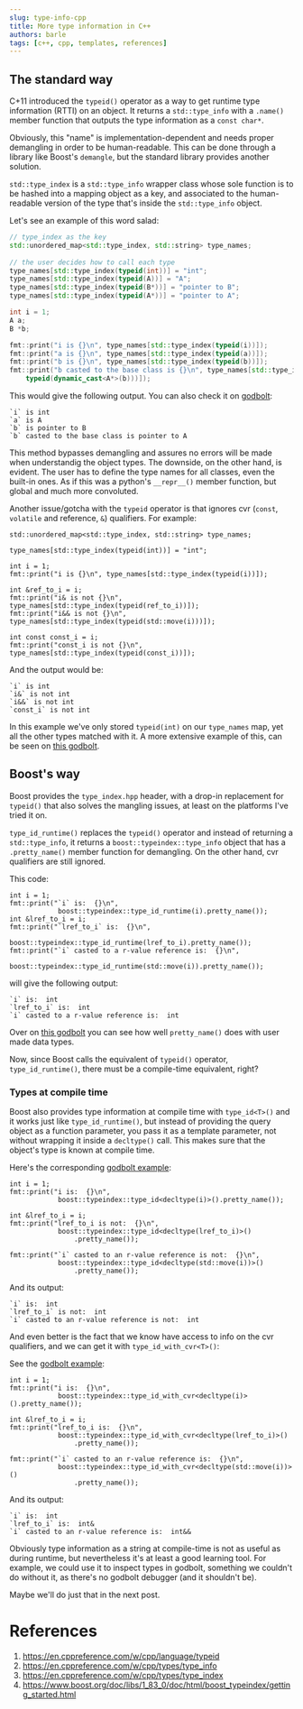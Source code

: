 ```yaml
---
slug: type-info-cpp
title: More type information in C++
authors: barle
tags: [c++, cpp, templates, references]
---
```


## The standard way

C+11 introduced the `typeid()` operator as a way to get runtime type information
(RTTI) on an object. It returns a `std::type_info` with a `.name()` member
function that outputs the type information as a `const char*`.

Obviously, this "name" is implementation-dependent and needs proper demangling
in order to be human-readable. This can be done through a library like
Boost's `demangle`, but the standard library provides another solution.

`std::type_index` is a `std::type_info` wrapper class whose sole function
is to be hashed into a mapping object as a key, and associated to the
human-readable version of the type that's inside the `std::type_info` object. 

Let's see an example of this word salad:

```cpp
// type_index as the key
std::unordered_map<std::type_index, std::string> type_names;
 
// the user decides how to call each type
type_names[std::type_index(typeid(int))] = "int";
type_names[std::type_index(typeid(A))] = "A";
type_names[std::type_index(typeid(B*))] = "pointer to B";
type_names[std::type_index(typeid(A*))] = "pointer to A";

int i = 1;
A a;
B *b;

fmt::print("i is {}\n", type_names[std::type_index(typeid(i))]);
fmt::print("a is {}\n", type_names[std::type_index(typeid(a))]);
fmt::print("b is {}\n", type_names[std::type_index(typeid(b))]);
fmt::print("b casted to the base class is {}\n", type_names[std::type_index(
    typeid(dynamic_cast<A*>(b)))]);
```

This would give the following output. You can also check it on
[godbolt](https://godbolt.org/z/EqeEnGPb9):
```
`i` is int
`a` is A
`b` is pointer to B
`b` casted to the base class is pointer to A
```

This method bypasses demangling and assures no errors will be made when understandig
the object types. The downside, on the other hand, is evident.
The user has to define the type names for all classes, even the built-in ones.
As if this was a python's `__repr__()` member function, but global and much
more convoluted.

Another issue/gotcha with the `typeid` operator is that ignores cvr (`const`,
`volatile` and reference, `&`) qualifiers. For example:

```
std::unordered_map<std::type_index, std::string> type_names;

type_names[std::type_index(typeid(int))] = "int";

int i = 1;
fmt::print("i is {}\n", type_names[std::type_index(typeid(i))]);

int &ref_to_i = i;
fmt::print("i& is not {}\n", type_names[std::type_index(typeid(ref_to_i))]);
fmt::print("i&& is not {}\n", type_names[std::type_index(typeid(std::move(i)))]);

int const const_i = i;
fmt::print("const_i is not {}\n", type_names[std::type_index(typeid(const_i))]);
```

And the output would be:
```
`i` is int
`i&` is not int
`i&&` is not int
`const_i` is not int
```

In this example we've only stored `typeid(int)` on our `type_names` map, yet
all the other types matched with it.
A more extensive example of this, can be seen on
[this godbolt](https://godbolt.org/z/6ra6x9TPM).

## Boost's way
Boost provides the `type_index.hpp` header, with a drop-in replacement for
`typeid()` that also solves the mangling issues, at least on the platforms
I've tried it on.

`type_id_runtime()` replaces the `typeid()` operator and instead of returning a
`std::type_info`, it returns a `boost::typeindex::type_info` object that has a
`.pretty_name()` member function for demangling. On the other hand, cvr
qualifiers are still ignored.

This code:
```
int i = 1;
fmt::print("`i` is:  {}\n",
            boost::typeindex::type_id_runtime(i).pretty_name());
int &lref_to_i = i;
fmt::print("`lref_to_i` is:  {}\n",
            boost::typeindex::type_id_runtime(lref_to_i).pretty_name());
fmt::print("`i` casted to a r-value reference is:  {}\n",
            boost::typeindex::type_id_runtime(std::move(i)).pretty_name());
```
will give the following output:

```
`i` is:  int
`lref_to_i` is:  int
`i` casted to a r-value reference is:  int
```

Over on [this godbolt](https://godbolt.org/z/4cEzq55v6) you can see how well
`pretty_name()` does with user made data types.

Now, since Boost calls the equivalent of `typeid()` operator, `type_id_runtime()`,
there must be a compile-time equivalent, right?

### Types at compile time
Boost also provides type information at compile time with `type_id<T>()` and it
works just like `type_id_runtime()`, but instead of providing the query object
as a function parameter, you pass it as a template parameter, not without
wrapping it inside a `decltype()` call. This makes sure that the object's type
is known at compile time.

Here's the corresponding [godbolt example](https://godbolt.org/z/vevdnqac3):

```
int i = 1;
fmt::print("i is:  {}\n",
            boost::typeindex::type_id<decltype(i)>().pretty_name());

int &lref_to_i = i;
fmt::print("lref_to_i is not:  {}\n",
            boost::typeindex::type_id<decltype(lref_to_i)>()
                .pretty_name());

fmt::print("`i` casted to an r-value reference is not:  {}\n",
            boost::typeindex::type_id<decltype(std::move(i))>()
                .pretty_name());
```
And its output:
```
`i` is:  int
`lref_to_i` is not:  int
`i` casted to an r-value reference is not:  int
```

And even better is the fact that we know have access to info on the cvr
qualifiers, and we can get it with `type_id_with_cvr<T>()`:

See the [godbolt example](https://godbolt.org/z/11coq35co):
```
int i = 1;
fmt::print("i is:  {}\n",
            boost::typeindex::type_id_with_cvr<decltype(i)>().pretty_name());

int &lref_to_i = i;
fmt::print("lref_to_i is:  {}\n",
            boost::typeindex::type_id_with_cvr<decltype(lref_to_i)>()
                .pretty_name());

fmt::print("`i` casted to an r-value reference is:  {}\n",
            boost::typeindex::type_id_with_cvr<decltype(std::move(i))>()
                .pretty_name());
```
And its output:
```
`i` is:  int
`lref_to_i` is:  int&
`i` casted to an r-value reference is:  int&&
```

Obviously type information as a string at compile-time is not as useful as
during runtime, but nevertheless it's at least a good learning tool.
For example, we could use it to inspect types in godbolt, something we couldn't
do without it, as there's no godbolt debugger (and it shouldn't be).

Maybe we'll do just that in the next post.

# References
1. https://en.cppreference.com/w/cpp/language/typeid
2. https://en.cppreference.com/w/cpp/types/type_info
3. https://en.cppreference.com/w/cpp/types/type_index
4. https://www.boost.org/doc/libs/1_83_0/doc/html/boost_typeindex/getting_started.html
